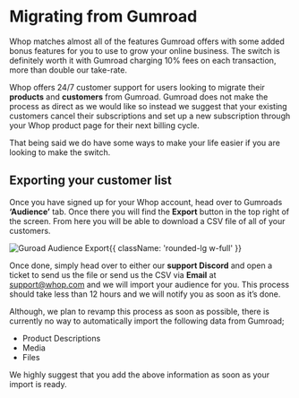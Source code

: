 
<HeroPattern />

<div className='lead'>

# Migrating from Gumroad

Whop matches almost all of the features Gumroad offers with some added bonus features for you to use to grow your online business. The switch is definitely worth it with Gumroad charging 10% fees on each transaction, more than double our take-rate.

Whop offers 24/7 customer support for users looking to migrate their **products** and **customers** from Gumroad. Gumroad does not make the process as direct as we would like so instead we suggest that your existing customers cancel their subscriptions and set up a new subscription through your Whop product page for their next billing cycle.

That being said we do have some ways to make your life easier if you are looking to make the switch.

## Exporting your customer list

Once you have signed up for your Whop account, head over to Gumroads **‘Audience’** tab. Once there you will find the **Export** button in the top right of the screen. From here you will be able to download a CSV file of all of your customers.

![Guroad Audience Export](https://i.imgur.com/91G9Mff.gif){{ className: 'rounded-lg w-full' }}

Once done, simply head over to either our **support Discord** and open a ticket to send us the file or send us the CSV via **Email** at support@whop.com and we will import your audience for you. This process should take less than 12 hours and we will notify you as soon as it’s done.

Although, we plan to revamp this process as soon as possible, there is currently no way to automatically import the following data from Gumroad;

- Product Descriptions
- Media
- Files

We highly suggest that you add the above information as soon as your import is ready.

</div>
